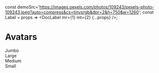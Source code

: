 const demoSrc='https://images.pexels.com/photos/109243/pexels-photo-109243.jpeg?auto=compress&cs=tinysrgb&dpr=2&h=750&w=1260';
const Label = props => <DocLabel mr={1} mt={2} {...props} />;

# Avatars
<div style={{ display: 'flex', alignItems: 'flex-end' }}>
    <div>
        <Avatar mx={2} size="jumbo" src={demoSrc} />
        <Label>Jumbo</Label>
    </div>
    <div>
        <Avatar mx={2} size="large" src={demoSrc} />
        <Label>Large</Label>
    </div>
    <div>
        <Avatar mx={2} size="medium" src={demoSrc} />
        <Label>Medium</Label>
    </div>
    <div>
        <Avatar mx={2} size="small" src={demoSrc} />
        <Label>Small</Label>
    </div>
</div>
